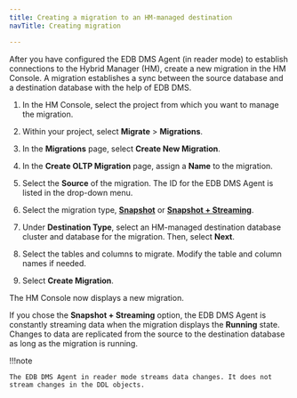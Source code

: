 ```yaml
---
title: Creating a migration to an HM-managed destination
navTitle: Creating migration

---
```


After you have configured the EDB DMS Agent (in reader mode) to establish connections to the Hybrid Manager (HM), create a new migration in the HM Console. A migration establishes a sync between the source database and a destination database with the help of EDB DMS.

1.  In the HM Console, select the project from which you want to manage the migration.

2.  Within your project, select **Migrate** > **Migrations**. 

3.  In the **Migrations** page, select **Create New Migration**. 

4.  In the **Create OLTP Migration** page, assign a **Name** to the migration. 

5.  Select the **Source** of the migration. The ID for the EDB DMS Agent is listed in the drop-down menu.

6.  Select the migration type, [**Snapshot**](/edb-postgres-ai/latest/hybrid-manager/using_hybrid_manager/migration/terminology/#snapshot-migration) or [**Snapshot + Streaming**](/edb-postgres-ai/latest/hybrid-manager/using_hybrid_manager/migration/terminology/#snapshot--streaming-migration).

7.  Under **Destination Type**, select an HM-managed destination database cluster and database for the migration. Then, select **Next**.

8.  Select the tables and columns to migrate. Modify the table and column names if needed.

9.  Select **Create Migration**.

The HM Console now displays a new migration.

If you chose the **Snapshot + Streaming** option, the EDB DMS Agent is constantly streaming data when the migration displays the **Running** state. Changes to data are replicated from the source to the destination database as long as the migration is running. 

!!!note

    The EDB DMS Agent in reader mode streams data changes. It does not stream changes in the DDL objects.
